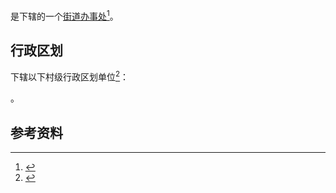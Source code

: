 {{中国乡级行政区|23/12/02/007/000}}

'''{{PAGENAMEBASE}}'''是{{PRC admin/fullname|23/12/02/007/000|3}}下辖的一个[[街道办事处|街道办事处]]<ref>{{PRC admin/ref sgc|{{PRC admin/parent|23/12/02/007/000}}}}</ref>。

== 行政区划 ==
{{PAGENAMEBASE}}下辖以下村级行政区划单位<ref>{{PRC admin/ref sgc|23/12/02/007/000}}</ref>：

{{PRC admin/children|23/12/02/007/000}}。

== 参考资料 ==
{{reflist}}

{{黑龙江行政区划小作品}}
{{PRC admin/navcat|23/12/02/007/000}}